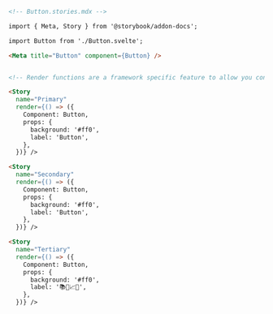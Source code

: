 ```md
<!-- Button.stories.mdx -->

import { Meta, Story } from '@storybook/addon-docs';

import Button from './Button.svelte';

<Meta title="Button" component={Button} />


<!-- Render functions are a framework specific feature to allow you control on how the component renders -->

<Story 
  name="Primary"
  render={() => ({
    Component: Button,
    props: {
      background: '#ff0',
      label: 'Button',
    },
  })} />

<Story 
  name="Secondary" 
  render={() => ({
    Component: Button,
    props: {
      background: '#ff0',
      label: 'Button',
    },
  })} />

<Story 
  name="Tertiary" 
  render={() => ({
    Component: Button,
    props: {
      background: '#ff0',
      label: '📚📕📈🤓',
    },
  })} />
```